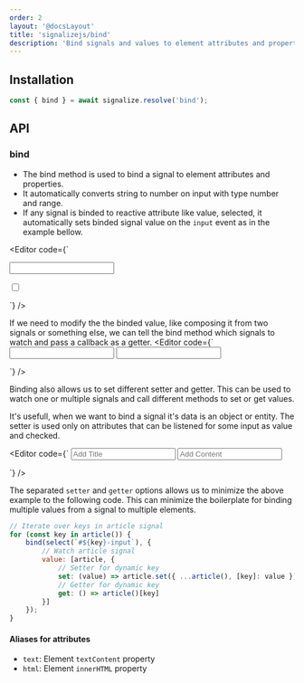 ```yaml
---
order: 2
layout: '@docsLayout'
title: 'signalizejs/bind'
description: 'Bind signals and values to element attributes and properties.'
---
```



## Installation

```js
const { bind } = await signalize.resolve('bind');
```

## API

### bind
- The bind method is used to bind a signal to element attributes and properties.
- It automatically converts string to number on input with type number and range.
- If any signal is binded to reactive attribute like value, selected, it automatically sets binded signal value on the `input` event as in the example bellow.

<Editor code={`
<p>
	<input id="text-input">
	<span id="text-output"></span>
</p>

<p>
	<label>
		<input type="checkbox" id="checked-input">
		<span id="checked-output"></span>
	</label>
</p>

<div id="output"></div>
<script type="module">
const { bind, signal } = new Signalize();

const value = signal('');
bind(document.querySelector('#text-input'), { value });
bind(document.querySelector('#text-output'), { text: value });

const checked = signal(false);
bind(document.querySelector('#checked-input'), { checked });
bind(document.querySelector('#checked-output'), { text: checked });
</script>
`} />

If we need to modify the the binded value, like composing it from two signals or something else, we can tell the bind method which signals to watch and pass a callback as a getter.
<Editor code={`
<input id="firstName">
<input id="lastName">

<div id="output"></div>
<script type="module">
const { bind, signal } = new Signalize();

const firstName = signal('');
const lastName = signal('');

bind(document.querySelector('#firstName'), { value: firstName });
bind(document.querySelector('#lastName'), { value: lastName });
bind(document.querySelector('#output'), {
	html: [
		firstName,
		lastName,
		() => \`First name: \${firstName()}<br>Last name: \${lastName()}\`
	],
	style: [
		firstName,
		lastName,
		() => \`color:\${firstName().length > lastName().length ? 'red' : 'blue'}\`
	]
});
</script>
`} />


Binding also allows us to set different setter and getter.
This can be used to watch one or multiple signals and call different methods to set or get values.

It's usefull, when we want to bind a signal it's data is an object or entity.
The setter is used only on attributes that can be listened for some input as value and checked.

<Editor code={`
<input id="title-input" placeholder="Add Title">
<input id="content-input" placeholder="Add Content">

<div id="output"></div>

<script type="module">

const { Signal, bind } = new Signalize();

// 1. Create article signal
const article = new Signal({
	title: 'Hello World!',
	content: 'Lorem Ipsum'
});

// 2. Bind article signal to title input
bind(document.querySelector('#title-input'), {
	// 2.1 Watch article signal
	value: [article, {
		// 2.2 Setter for title proerty
		set: (title) => article({ ...article(), title }),
		// 2.3 Getter for title property
		get: () => article().title
	}]
});

// 3. Bind article signal to content input
bind(document.querySelector('#content-input'), {
	// 3.1 Watch article signal
	value: [article, {
		// 3.2 Setter for content property
		set: (content) => article({ ...article(), content }),
		// 3.3 Getter for content property
		get: () => article().content
	}]
})

// 4. Bind output
bind(document.querySelector('#output'), {
	html: [
		article,
		() => \`Title: \${article().title}\<br>Description: \${article().content}\`
	]
})
</script>
`} />


The separated `setter` and `getter` options allows us to minimize the above example to the following code.
This can minimize the boilerplate for binding multiple values from a signal to multiple elements.

```js
// Iterate over keys in article signal
for (const key in article()) {
	bind(select(`#${key}-input`), {
		// Watch article signal
		value: [article, {
			// Setter for dynamic key
			set: (value) => article.set({ ...article(), [key]: value }),
			// Getter for dynamic key
			get: () => article()[key]
		}]
	});
}
```

#### Aliases for attributes
- `text`: Element `textContent` property
- `html`: Element `innerHTML` property
